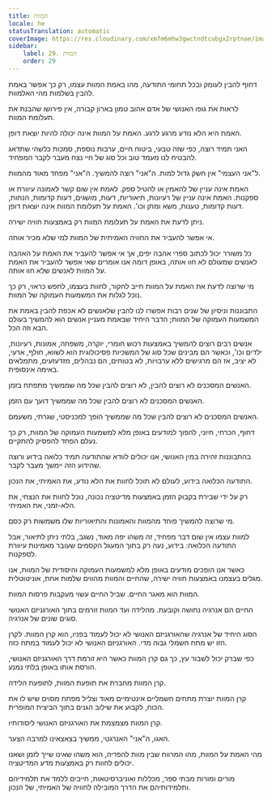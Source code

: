 ```yaml
---
title: המוות
locale: he
statusTranslation: automatic
coverImage: https://res.cloudinary.com/xmfm6mhw3gwctndtcubgx2rptnae/image/upload/v1740337243/small_cover_educacion_fundamental_a051170f1c.webp
sidebar:
    label: 29. המוות
    order: 29
---
```

דחוף להבין לעומק ובכל תחומי התודעה, מהו באמת המוות עצמו, רק כך אפשר באמת להבין בשלמות מהי האלמוות.

לראות את גופו האנושי של אדם אהוב טמון בארון קבורה, אין פירושו שהבנת את תעלומת המוות.

האמת היא הלא נודע מרגע לרגע. האמת על המוות אינה יכולה להיות יוצאת דופן.

האני תמיד רוצה, כפי שזה טבעי, ביטוח חיים, ערבות נוספת, סמכות כלשהי שתדאג להבטיח לנו מעמד טוב וכל סוג של חיי נצח מעבר לקבר המפחיד.

ל"אני העצמי" אין חשק גדול למות. ה"אני" רוצה להמשיך. ה"אני" מפחד מאוד מהמוות.

האמת אינה עניין של להאמין או להטיל ספק. לאמת אין שום קשר לאמונה עיוורת או ספקנות. האמת אינה עניין של רעיונות, תיאוריות, דעות, מושגים, דעות קדומות, הנחות, דעות קדומות, טענות, משא ומתן וכו'. האמת על תעלומת המוות אינה יוצאת דופן.

ניתן לדעת את האמת על תעלומת המוות רק באמצעות חוויה ישירה.

אי אפשר להעביר את החוויה האמיתית של המוות למי שלא מכיר אותה.

כל משורר יכול לכתוב ספרי אהבה יפים, אך אי אפשר להעביר את האמת על האהבה לאנשים שמעולם לא חוו אותה, באופן דומה אנו אומרים שאי אפשר להעביר את האמת על המוות לאנשים שלא חוו אותה.

מי שרוצה לדעת את האמת על המוות חייב לחקור, לחוות בעצמו, לחפש כראוי, רק כך נוכל לגלות את המשמעות העמוקה של המוות.

התבוננות וניסיון של שנים רבות אפשרו לנו להבין שלאנשים לא אכפת להבין באמת את המשמעות העמוקה של המוות; הדבר היחיד שבאמת מעניין אנשים הוא להמשיך בעולם הבא וזה הכל.

אנשים רבים רוצים להמשיך באמצעות רכוש חומרי, יוקרה, משפחה, אמונות, רעיונות, ילדים וכו', וכאשר הם מבינים שכל סוג של המשכיות פסיכולוגית הוא לשווא, חולף, ארעי, לא יציב, אז הם מרגישים ללא ערבויות, לא בטוחים, הם נבהלים, מזדעזעים, מתמלאים באימה אינסופית.

האנשים המסכנים לא רוצים להבין, לא רוצים להבין שכל מה שממשיך מתפתח בזמן.

האנשים המסכנים לא רוצים להבין שכל מה שממשיך דועך עם הזמן.

האנשים המסכנים לא רוצים להבין שכל מה שממשיך הופך למכניסטי, שגרתי, משעמם.

דחוף, הכרחי, חיוני, להפוך למודעים באופן מלא למשמעות העמוקה של המוות, רק כך נעלם הפחד להפסיק להתקיים.

בהתבוננות זהירה במין האנושי, אנו יכולים לוודא שהתודעה תמיד כלואה בידוע ורוצה שהידוע הזה יימשך מעבר לקבר.

התודעה הכלואה בידוע, לעולם לא תוכל לחוות את הלא נודע, את האמיתי, את הנכון.

רק על ידי שבירת בקבוק הזמן באמצעות מדיטציה נכונה, נוכל לחוות את הנצחי, את הלא-זמני, את האמיתי.

מי שרוצה להמשיך פוחד מהמוות והאמונות והתיאוריות שלו משמשות רק כסם.

למוות עצמו אין שום דבר מפחיד, זה משהו יפה מאוד, נשגב, בלתי ניתן לתיאור, אבל התודעה הכלואה: בידוע, נעה רק בתוך המעגל הקסמים שעובר מאמינות עיוורת לספקנות.

כאשר אנו הופכים מודעים באופן מלא למשמעות העמוקה והיסודית של המוות, אנו מגלים בעצמנו באמצעות חוויה ישירה, שהחיים והמוות מהווים שלמות אחת, אוניטוטלית.

המוות הוא מאגר החיים. שביל החיים עשוי מעקבות פרסות המוות.

החיים הם אנרגיה נחושה וקובעת. מהלידה ועד המוות זורמים בתוך האורגניזם האנושי סוגים שונים של אנרגיה.

הסוג היחיד של אנרגיה שהאורגניזם האנושי לא יכול לעמוד בפניו, הוא קרן המוות. לקרן הזו יש מתח חשמלי גבוה מדי. האורגניזם האנושי לא יכול לעמוד במתח כזה.

כפי שברק יכול לשבור עץ, כך גם קרן המוות כאשר היא זורמת דרך האורגניזם האנושי, הורסת אותו באופן בלתי נמנע.

קרן המוות מחברת את תופעת המוות, לתופעת הלידה.

קרן המוות יוצרת מתחים חשמליים אינטימיים מאוד וצליל מפתח מסוים שיש לו את הכוח, לקבוע את שילוב הגנים בתוך הביצית המופרית.

קרן המוות מצמצמת את האורגניזם האנושי ליסודותיו.

האגו, ה"אני" האנרגטי, ממשיך בצאצאינו למרבה הצער.

מהי האמת על המוות, מהו המרווח שבין מוות להפריה, הוא משהו שאינו שייך לזמן ושאנו יכולים לחוות רק באמצעות מדע המדיטציה.

מורים ומורות מבתי ספר, מכללות ואוניברסיטאות, חייבים ללמד את תלמידיהם ותלמידותיהם את הדרך המובילה לחוויה של האמיתי, של הנכון.

